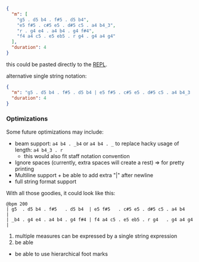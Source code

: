 
```json
{
  "m": [
    "g5 . d5 b4 . f#5 . d5 b4",
    "e5 f#5 . c#5 e5 . d#5 c5 . a4 b4_3",
    "r . g4 e4 . a4 b4 . g4 f#4",
    "f4 a4 c5 . e5 eb5 . r g4 . g4 a4 g4"
  ],
  "duration": 4
}
```

this could be pasted directly to the [REPL](https://felixroos.github.io/rhythmical/).

alternative single string notation:

```json
{
  "m": "g5 . d5 b4 . f#5 . d5 b4 | e5 f#5 . c#5 e5 . d#5 c5 . a4 b4_3 | r . g4 e4 . a4 b4 . g4 f#4 | f4 a4 c5 . e5 eb5 . r g4 . g4 a4 g4",
  "duration": 4
}
```

### Optimizations

Some future optimizations may include:

- beam support: `a4 b4 . _b4` or `a4 b4 . _` to replace hacky usage of length: `a4 b4_3 . r`
  - this would also fit staff notation convention
- Ignore spaces (currently, extra spaces will create a rest) => for pretty printing
- Multiline support + be able to add extra "|" after newline
- full string format support

With all those goodies, it could look like this:

```
@bpm 200
| g5  . d5 b4 . f#5   . d5 b4  | e5 f#5   . c#5 e5 . d#5 c5 . a4 b4    |
| _b4 . g4 e4 . a4 b4 . g4 f#4 | f4 a4 c5 . e5 eb5 . r g4   . g4 a4 g4 |
```

1. multiple measures can be expressed by a single string expression
2. be able

- be able to use hierarchical foot marks
